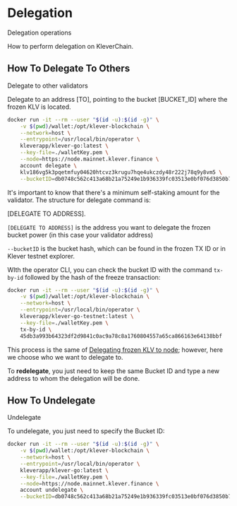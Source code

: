 
# Delegation

Delegation operations

How to perform delegation on KleverChain.

## How To Delegate To Others

Delegate to other validators

Delegate to an address [TO], pointing to the bucket [BUCKET_ID] where the frozen KLV is located.

```bash
docker run -it --rm --user "$(id -u):$(id -g)" \
    -v $(pwd)/wallet:/opt/klever-blockchain \
    --network=host \
    --entrypoint=/usr/local/bin/operator \
    kleverapp/klever-go:latest \
    --key-file=./walletKey.pem \
    --node=https://node.mainnet.klever.finance \
    account delegate \
    klv186vg5k3pqetmfuy04620htcvz3krugu7hqe4ukczdy48r222j78q9y8vm5 \
    --bucketID=db0748c562c413a68b21a75249e1b936339fc03513e0bf076d3850b7a81113d2
```

It's important to know that there's a minimum self-staking amount for the validator. The structure for delegate command is:

[DELEGATE TO ADDRESS].

`[DELEGATE TO ADDRESS]` is the address you want to delegate the frozen bucket power (in this case your validator address)

`--bucketID` is the bucket hash, which can be found in the frozen TX ID or in Klever testnet explorer.

WIth the operator CLI, you can check the bucket ID with the command `tx-by-id` followed by the hash of the freeze transaction:

```bash
docker run -it --rm --user "$(id -u):$(id -g)" \
    -v $(pwd)/wallet:/opt/klever-blockchain \
    --network=host \
    --entrypoint=/usr/local/bin/operator \
    kleverapp/klever-go-testnet:latest \
    --key-file=./walletKey.pem \
    tx-by-id \
    45db3a993b64323df2d9841c0ac9a78c8a1760804557a65ca866163e64138bbf
```

This process is the same of [Delegating frozen KLV to node](/become-a-validator#how-to-delegate-frozen-klv-to-node); however, here we choose who we want to delegate to.

To **redelegate**, you just need to keep the same Bucket ID and type a new address to whom the delegation will be done.



## How To Undelegate

Undelegate

To undelegate, you just need to specify the Bucket ID:

```bash
docker run -it --rm --user "$(id -u):$(id -g)" \
    -v $(pwd)/wallet:/opt/klever-blockchain \
    --network=host \
    --entrypoint=/usr/local/bin/operator \
    kleverapp/klever-go:latest \
    --key-file=./walletKey.pem \
    --node=https://node.mainnet.klever.finance \
    account undelegate \
    --bucketID=db0748c562c413a68b21a75249e1b936339fc03513e0bf076d3850b7a81113d2
```




